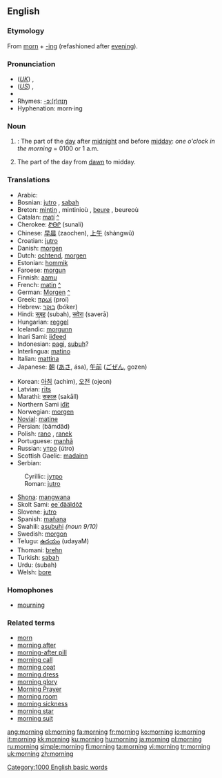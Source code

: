 ==English==

{{rank|sent|keep|myself|273|morning|money|door|round}}

===Etymology===
From [[morn]] + [[-ing]] (refashioned after [[evening]]).

===Pronunciation===
*(''[[Received Pronunciation|UK]]'') {{IPA|/ˈmɔ:nɪŋ/}}, {{SAMPA|/"mO:nIN/}}
*(''[[General American|US]]'') {{IPA|/ˈmɔɻnɪŋ/}}, {{SAMPA|/"mOrnIN/}}
*{{audio|en-us-morning.ogg|Audio (US)}}
*Rhymes: [[Rhymes:English:-ɔː(r)nɪŋ|-ɔː(r)nɪŋ]]
*Hyphenation: morn·ing

===Noun===
{{en-noun}}

#{{time}}: The part of the [[day]] after [[midnight]] and before [[midday]]: ''one o'clock in the morning'' = 0100 or 1 a.m.
#The part of the day from [[dawn]] to midday.

===Translations===
{{top}}
*Arabic: {{ARchar|[[صباح|صَبَاح]]}} {{Unicode|(ʂabá:ħ)}}
*Bosnian: [[jutro#Bosnian|jutro]] {{n}}, [[sabah#Bosnian|sabah]] {{m}}
*Breton: [[mintin]] {{m}}, mintinioù {{p}}, [[beure]] {{m}}, beureoù {{p}}
*Catalan: [[matí]] {{m}} [[:ca:matí|^]]
*Cherokee: [[ᏑᎾᎵ]] (sunali)
*Chinese: [[早晨]] (zaochen), [[上午]] (shàngwǔ)
*Croatian: [[jutro#Croatian|jutro]] {{n}}
*Danish: [[morgen]] {{c}}
*Dutch: [[ochtend]], [[morgen]]
*Estonian: [[hommik]]
*Faroese: [[morgun]]
*Finnish: [[aamu]]
*French: [[matin]] {{m}} [[:fr:matin|^]] 
*German: [[Morgen]] {{m}} [[:de:Morgen|^]]
*Greek: [[πρωί]] (proí) {{n}} 
*Hebrew: [[בוקר]] (bóker)
*Hindi: [[सुबह]] (subah), [[सवेरा]] (saverā)
*Hungarian: [[reggel]]
*Icelandic: [[morgunn]] {{m}}
*Inari Sami: [[iiđeed]]
*Indonesian: [[pagi]], [[subuh]]?
*Interlingua: [[matino]]
*Italian: [[mattina]] {{f}}
*Japanese: [[朝]] ([[あさ]], ása), [[午前]] ([[ごぜん]], gozen)
{{mid}}
*Korean: [[아침]] (achim), [[오전]] (ojeon)
*Latvian: [[rīts]] {{m}}
*Marathi: [[सकाळ]] (sakāll)
*Northern Sami [[iđit]]
*Norwegian: [[morgen]]
*[[Novial]]: [[matine]]
*Persian: {{FAchar|[[بامداد]]}} (bâmdâd)
*Polish: [[rano]] {{n}}, [[ranek]] {{m}}
*Portuguese: [[manhã]] {{f}}
*Russian: [[утро]] (útro) {{n}}
*Scottish Gaelic: [[madainn]] {{f}}
*Serbian:
:Cyrillic: [[јутро#Serbian|јутро]] {{n}}
:Roman: [[jutro#Serbian|jutro]] {{n}}
*[[Shona]]: [[mangwana]]
*Skolt Sami: [[ee´đääldõž]]
*Slovene: [[jutro]] {{n}}
*Spanish: [[mañana]] {{f}}
*Swahili: [[asubuhi]] ''(noun 9/10)''
*Swedish: [[morgon]] {{c}}
*Telugu: [[ఉదయం]] (udayaM)
*Thomani: [[brehn]]
*Turkish: [[sabah]]
*Urdu: {{URchar|[[صبح]]}} (subah)
*Welsh: [[bore]]
{{bottom}}

===Homophones===
*[[mourning]]

===Related terms===
*[[morn]]
*[[morning after]]
*[[morning-after pill]]
*[[morning call]]
*[[morning coat]]
*[[morning dress]]
*[[morning glory]]
*[[Morning Prayer]]
*[[morning room]]
*[[morning sickness]]
*[[morning star]]
*[[morning suit]]

[[Category:1000 English basic words]]

[[ang:morning]]
[[el:morning]]
[[fa:morning]]
[[fr:morning]]
[[ko:morning]]
[[io:morning]]
[[it:morning]]
[[kk:morning]]
[[ku:morning]]
[[hu:morning]]
[[ja:morning]]
[[pl:morning]]
[[ru:morning]]
[[simple:morning]]
[[fi:morning]]
[[ta:morning]]
[[vi:morning]]
[[tr:morning]]
[[uk:morning]]
[[zh:morning]]